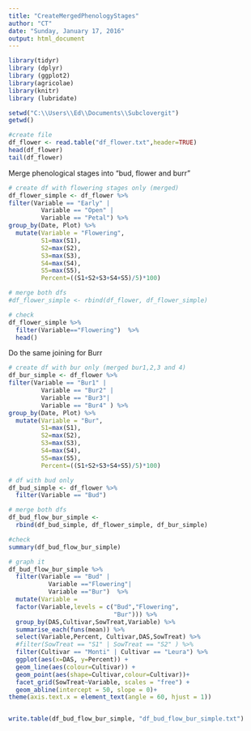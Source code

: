 ```yaml
---
title: "CreateMergedPhenologyStages"
author: "CT"
date: "Sunday, January 17, 2016"
output: html_document
---
```



```r
library(tidyr)
library (dplyr)
library (ggplot2)
library(agricolae)
library(knitr)
library (lubridate)

```


```r
setwd("C:\\Users\\Ed\\Documents\\Subclovergit")
getwd()

#create file
df_flower <- read.table("df_flower.txt",header=TRUE)
head(df_flower)
tail(df_flower)
```


Merge phenological stages into "bud, flower and burr"

```r

# create df with flowering stages only (merged)
df_flower_simple <- df_flower %>%
filter(Variable == "Early" | 
         Variable == "Open" | 
         Variable == "Petal") %>%
group_by(Date, Plot) %>%
  mutate(Variable = "Flowering", 
         S1=max(S1), 
         S2=max(S2),
         S3=max(S3), 
         S4=max(S4),
         S5=max(S5),
         Percent=((S1+S2+S3+S4+S5)/5)*100)

# merge both dfs
#df_flower_simple <- rbind(df_flower, df_flower_simple)

# check
df_flower_simple %>%
  filter(Variable=="Flowering")  %>%
  head()


```

Do the same joining for Burr

```r

# create df with bur only (merged bur1,2,3 and 4)
df_bur_simple <- df_flower %>%
filter(Variable == "Bur1" | 
         Variable == "Bur2" | 
         Variable == "Bur3"| 
         Variable == "Bur4" ) %>%
group_by(Date, Plot) %>%
  mutate(Variable = "Bur", 
         S1=max(S1), 
         S2=max(S2),
         S3=max(S3), 
         S4=max(S4),
         S5=max(S5),
         Percent=((S1+S2+S3+S4+S5)/5)*100)

# df with bud only
df_bud_simple <- df_flower %>%
  filter(Variable == "Bud")

# merge both dfs
df_bud_flow_bur_simple <- 
  rbind(df_bud_simple, df_flower_simple, df_bur_simple)

#check
summary(df_bud_flow_bur_simple)

# graph it
df_bud_flow_bur_simple %>%
  filter(Variable == "Bud" |
           Variable =="Flowering"| 
           Variable =="Bur")  %>%
  mutate(Variable = 
  factor(Variable,levels = c("Bud","Flowering",
                             "Bur"))) %>%
  group_by(DAS,Cultivar,SowTreat,Variable) %>%
  summarise_each(funs(mean)) %>%
  select(Variable,Percent, Cultivar,DAS,SowTreat) %>%
  #filter(SowTreat == "S1" | SowTreat == "S2" ) %>%
  filter(Cultivar == "Monti" | Cultivar == "Leura") %>%
  ggplot(aes(x=DAS, y=Percent)) + 
  geom_line(aes(colour=Cultivar)) +
  geom_point(aes(shape=Cultivar,colour=Cultivar))+
  facet_grid(SowTreat~Variable, scales = "free") +
  geom_abline(intercept = 50, slope = 0)+
theme(axis.text.x = element_text(angle = 60, hjust = 1))


write.table(df_bud_flow_bur_simple, "df_bud_flow_bur_simple.txt")


```

